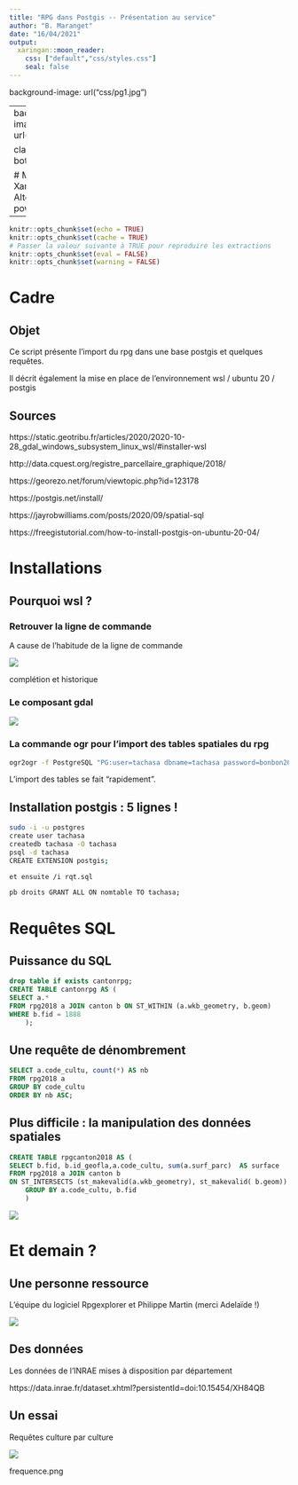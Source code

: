 ```yaml
---
title: "RPG dans Postgis -- Présentation au service"
author: "B. Maranget"
date: "16/04/2021"
output:
  xaringan::moon_reader:
    css: ["default","css/styles.css"]
    seal: false
---
```

background-image: url("css/pg1.jpg")

---
background-image: url("css/pg2.jpg")

class: right, bottom

# Markdown Xaringan Git
## Alternative à power point
---


```r
knitr::opts_chunk$set(echo = TRUE)
knitr::opts_chunk$set(cache = TRUE)
# Passer la valeur suivante à TRUE pour reproduire les extractions
knitr::opts_chunk$set(eval = FALSE)
knitr::opts_chunk$set(warning = FALSE)
```

# Cadre

## Objet

Ce script présente l'import du rpg dans une base postgis et quelques requêtes.

Il décrit également la mise en place de l'environnement wsl / ubuntu 20 / postgis

## Sources

https://static.geotribu.fr/articles/2020/2020-10-28_gdal_windows_subsystem_linux_wsl/#installer-wsl

http://data.cquest.org/registre_parcellaire_graphique/2018/

https://georezo.net/forum/viewtopic.php?id=123178

https://postgis.net/install/

https://jayrobwilliams.com/posts/2020/09/spatial-sql

https://freegistutorial.com/how-to-install-postgis-on-ubuntu-20-04/

# Installations

## Pourquoi wsl ?

### Retrouver la ligne de commande

A cause de l'habitude de la ligne de commande

![](../img/lgdecommande.png)

complétion et historique

### Le composant gdal

![](../img/gdal.png)

### La commande ogr pour l'import des tables spatiales du rpg

```bash
ogr2ogr -f PostgreSQL "PG:user=tachasa dbname=tachasa password=bonbon2021" PARCELLES_GRAPHIQUES.gpkg -nln rpg2019 -nlt POLYGON -a_srs EPSG:2154
```


L'import des tables se fait "rapidement".


## Installation postgis : 5 lignes !

```bash
sudo -i -u postgres
create user tachasa
createdb tachasa -O tachasa
psql -d tachasa
CREATE EXTENSION postgis;

et ensuite /i rqt.sql

pb droits GRANT ALL ON nomtable TO tachasa;
```


# Requêtes SQL

## Puissance du SQL

```sql
drop table if exists cantonrpg;
CREATE TABLE cantonrpg AS (
SELECT a.*
FROM rpg2018 a JOIN canton b ON ST_WITHIN (a.wkb_geometry, b.geom)
WHERE b.fid = 1888
	);
```

## Une requête de dénombrement

```sql
SELECT a.code_cultu, count(*) AS nb
FROM rpg2018 a
GROUP BY code_cultu
ORDER BY nb ASC;
```

## Plus difficile : la manipulation des données spatiales


```sql
CREATE TABLE rpgcanton2018 AS (
SELECT b.fid, b.id_geofla,a.code_cultu, sum(a.surf_parc)  AS surface
FROM rpg2018 a JOIN canton b
ON ST_INTERSECTS (st_makevalid(a.wkb_geometry), st_makevalid( b.geom))
	GROUP BY a.code_cultu, b.fid
	)
```

![](../img/erreurtopo.png)

# Et demain ?

## Une personne ressource

L'équipe du logiciel Rpgexplorer et Philippe Martin (merci Adelaïde !)

![](../img/echangemartin.png)

## Des données

Les données de l'INRAE mises à disposition par département

https://data.inrae.fr/dataset.xhtml?persistentId=doi:10.15454/XH84QB


## Un essai

Requêtes culture par culture

![](../img/frequence.png)





frequence.png